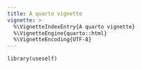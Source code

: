 ```yaml
---
title: A quarto vignette
vignette: >
  %\VignetteIndexEntry{A quarto vignette}
  %\VignetteEngine{quarto::html}
  %\VignetteEncoding{UTF-8}
---
```


```
library(useself)
```
